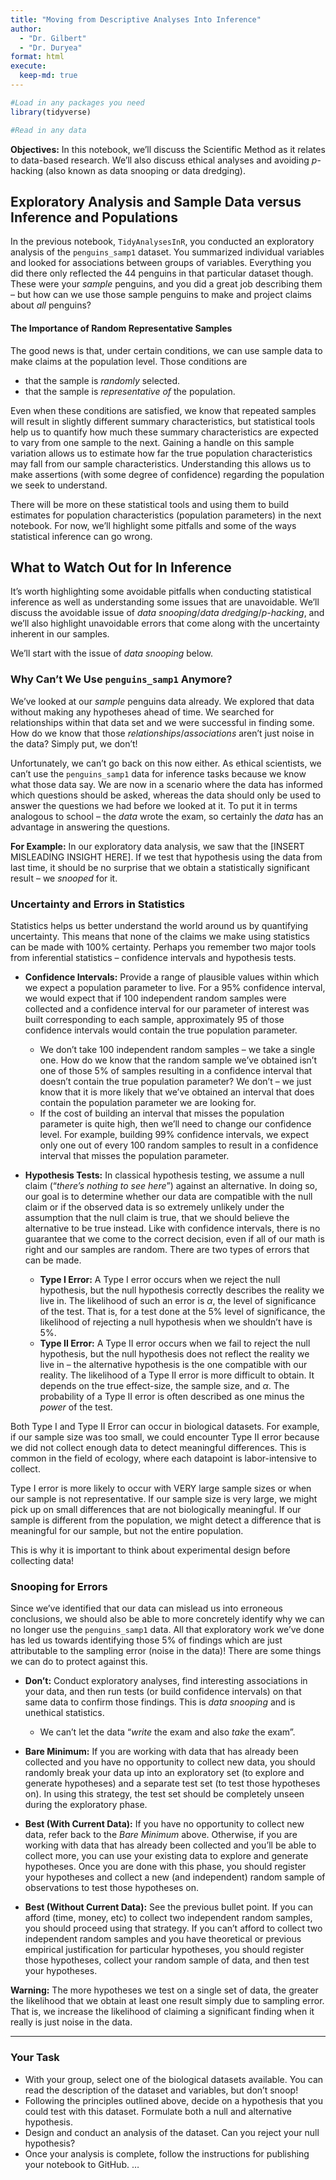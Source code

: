 ```yaml
---
title: "Moving from Descriptive Analyses Into Inference"
author: 
  - "Dr. Gilbert" 
  - "Dr. Duryea"
format: html
execute:
  keep-md: true
---
```


```r
#Load in any packages you need
library(tidyverse)

#Read in any data

```

**Objectives:** In this notebook, we'll discuss the Scientific Method as it relates to data-based research. We'll also discuss ethical analyses and avoiding $p$-hacking (also known as data snooping or data dredging).

## Exploratory Analysis and Sample Data versus Inference and Populations

In the previous notebook, `TidyAnalysesInR`, you conducted an exploratory analysis of the `penguins_samp1` dataset. You summarized individual variables and looked for associations between groups of variables. Everything you did there only reflected the $44$ penguins in that particular dataset though. These were your *sample* penguins, and you did a great job describing them -- but how can we use those sample penguins to make and project claims about *all* penguins?

#### The Importance of Random Representative Samples

The good news is that, under certain conditions, we can use sample data to make claims at the population level. Those conditions are 

+ that the sample is *randomly* selected. 
+ that the sample is *representative of* the population.

Even when these conditions are satisfied, we know that repeated samples will result in slightly different summary characteristics, but statistical tools help us to quantify how much these summary characteristics are expected to vary from one sample to the next. Gaining a handle on this sample variation allows us to estimate how far the true population characteristics may fall from our sample characteristics. Understanding this allows us to make assertions (with some degree of confidence) regarding the population we seek to understand.

There will be more on these statistical tools and using them to build estimates for population characteristics (population parameters) in the next notebook. For now, we'll highlight some pitfalls and some of the ways statistical inference can go wrong.

## What to Watch Out for In Inference

It's worth highlighting some avoidable pitfalls when conducting statistical inference as well as understanding some issues that are unavoidable. We'll discuss the avoidable issue of *data snooping*/*data dredging*/*p-hacking*, and we'll also highlight unavoidable errors that come along with the uncertainty inherent in our samples. 

We'll start with the issue of *data snooping* below.

### Why Can't We Use `penguins_samp1` Anymore?

We've looked at our *sample* penguins data already. We explored that data without making any hypotheses ahead of time. We searched for relationships within that data set and we were successful in finding some. How do we know that those *relationships*/*associations* aren't just noise in the data? Simply put, we don't! 

Unfortunately, we can't go back on this now either. As ethical scientists, we can't use the `penguins_samp1` data for inference tasks because we know what those data say. We are now in a scenario where the data has informed which questions should be asked, whereas the data should only be used to answer the questions we had before we looked at it. To put it in terms analogous to school -- the *data* wrote the exam, so certainly the *data* has an advantage in answering the questions.

**For Example:** In our exploratory data analysis, we saw that the [INSERT MISLEADING INSIGHT HERE]. If we test that hypothesis using the data from last time, it should be no surprise that we obtain a statistically significant result -- we *snooped* for it.

### Uncertainty and Errors in Statistics

Statistics helps us better understand the world around us by quantifying uncertainty. This means that none of the claims we make using statistics can be made with 100% certainty. Perhaps you remember two major tools from inferential statistics -- confidence intervals and hypothesis tests.

+ **Confidence Intervals:** Provide a range of plausible values within which we expect a population parameter to live. For a 95% confidence interval, we would expect that if 100 independent random samples were collected and a confidence interval for our parameter of interest was built corresponding to each sample, approximately 95 of those confidence intervals would contain the true population parameter. 

  + We don't take 100 independent random samples -- we take a single one. How do we know that the random sample we've obtained isn't one of those 5% of samples resulting in a confidence interval that doesn't contain the true population parameter? We don't -- we just know that it is more likely that we've obtained an interval that does contain the population parameter we are looking for.
  + If the cost of building an interval that misses the population parameter is quite high, then we'll need to change our confidence level. For example, building 99% confidence intervals, we expect only one out of every 100 random samples to result in a confidence interval that misses the population parameter.
  
+ **Hypothesis Tests:** In classical hypothesis testing, we assume a null claim ("*there's nothing to see here*") against an alternative. In doing so, our goal is to determine whether our data are compatible with the null claim or if the observed data is so extremely unlikely under the assumption that the null claim is true, that we should believe the alternative to be true instead. Like with confidence intervals, there is no guarantee that we come to the correct decision, even if all of our math is right and our samples are random. There are two types of errors that can be made.

  + **Type I Error:** A Type I error occurs when we reject the null hypothesis, but the null hypothesis correctly describes the reality we live in. The likelihood of such an error is $\alpha$, the level of significance of the test. That is, for a test done at the 5% level of significance, the likelihood of rejecting a null hypothesis when we shouldn't have is 5%.
  + **Type II Error:** A Type II error occurs when we fail to reject the null hypothesis, but the null hypothesis does not reflect the reality we live in -- the alternative hypothesis is the one compatible with our reality. The likelihood of a Type II error is more difficult to obtain. It depends on the true effect-size, the sample size, and $\alpha$. The probability of a Type II error is often described as one minus the *power* of the test.
  
Both Type I and Type II Error can occur in biological datasets. For example, if our sample size was too small, we could encounter Type II error because we did not collect enough data to detect meaningful differences. This is common in the field of ecology, where each datapoint is labor-intensive to collect.

Type I error is more likely to occur with VERY large sample sizes or when our sample is not representative. If our sample size is very large, we might pick up on small differences that are not biologically meaningful. If our sample is different from the population, we might detect a difference that is meaningful for our sample, but not the entire population.

This is why it is important to think about experimental design before collecting data!

### Snooping for Errors

Since we've identified that our data can mislead us into erroneous conclusions, we should also be able to more concretely identify why we can no longer use the `penguins_samp1` data. All that exploratory work we've done has led us towards identifying those 5% of findings which are just attributable to the sampling error (noise in the data)! There are some things we can do to protect against this.

+ **Don't:** Conduct exploratory analyses, find interesting associations in your data, and then run tests (or build confidence intervals) on that same data to confirm those findings. This is *data snooping* and is unethical statistics.

  + We can't let the data "*write* the exam and also *take* the exam".
  
+ **Bare Minimum:** If you are working with data that has already been collected and you have no opportunity to collect new data, you should randomly break your data up into an exploratory set (to explore and generate hypotheses) and a separate test set (to test those hypotheses on). In using this strategy, the test set should be completely unseen during the exploratory phase.
+ **Best (With Current Data):** If you have no opportunity to collect new data, refer back to the *Bare Minimum* above. Otherwise, if you are working with data that has already been collected and you'll be able to collect more, you can use your existing data to explore and generate hypotheses. Once you are done with this phase, you should register your hypotheses and collect a new (and independent) random sample of observations to test those hypotheses on.
+ **Best (Without Current Data):** See the previous bullet point. If you can afford (time, money, etc) to collect two independent random samples, you should proceed using that strategy. If you can't afford to collect two independent random samples and you have theoretical or previous empirical justification for particular hypotheses, you should register those hypotheses, collect your random sample of data, and then test your hypotheses.

**Warning:** The more hypotheses we test on a single set of data, the greater the likelihood that we obtain at least one result simply due to sampling error. That is, we increase the likelihood of claiming a significant finding when it really is just noise in the data.

***

### Your Task
+ With your group, select one of the biological datasets available. You can read the description of the dataset and variables, but don't snoop!
+ Following the principles outlined above, decide on a hypothesis that you could test with this dataset. Formulate both a null and alternative hypothesis.
+ Design and conduct an analysis of the dataset. Can you reject your null hypothesis?
+ Once your analysis is complete, follow the instructions for publishing your notebook to GitHub.
...
